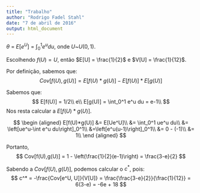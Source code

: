 ```yaml
---
title: "Trabalho"
author: "Rodrigo Fadel Stahl"
date: "7 de abril de 2016"
output: html_document
---
```



$\theta$ = $E[e^U]$ = $\int_0^1 e^u du$, onde $U$~$U(0,1)$.

Escolhendo $f(U) = U$, então $E[U] = \frac{1}{2}$ e $V[U] = \frac{1}{12}$.

Por definição, sabemos que:
$$
Cov[f(U),g(U)] = E[f(U)*g(U)]-E[f(U)]*E[g(U)]
$$

Sabemos que:
$$
E[f(U)] = 1/2\\
e\\
E[g(U)] = \int_0^1 e^u du = e-1\\
$$
Nos resta calcular a $E[f(U)*g(U)]$.

$$
\begin {aligned}
E[f(U)*g(U)] &= E[Ue^U]\\
&= \int_0^1 ue^u du\\
&= \left[ue^u-\int e^u du\right]_0^1\\
&=\left[e^u(u-1)\right]_0^1\\
&= 0 - (-1)\\
&= 1\\
\end {aligned}
$$

Portanto,
$$
Cov[f(U),g(U)] = 1 - \left(\frac{1}{2}(e-1)\right) = \frac{3-e}{2}
$$

Sabendo a $Cov[f(U),g(U)]$, podemos calcular o $c^*$, pois:
$$
c^* = -\frac{Cov[e^U, U]}{V[U]} = \frac{\frac{3-e}{2}}{\frac{1}{12}} = 6(3-e) = -6e + 18
$$